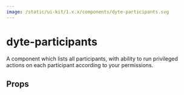 ```yaml
---
image: /static/ui-kit/1.x.x/components/dyte-participants.svg
---
```


# dyte-participants

A component which lists all participants, with ability to run privileged actions
on each participant according to your permissions.

## Props

<PropsTable of="dyte-participants" />

